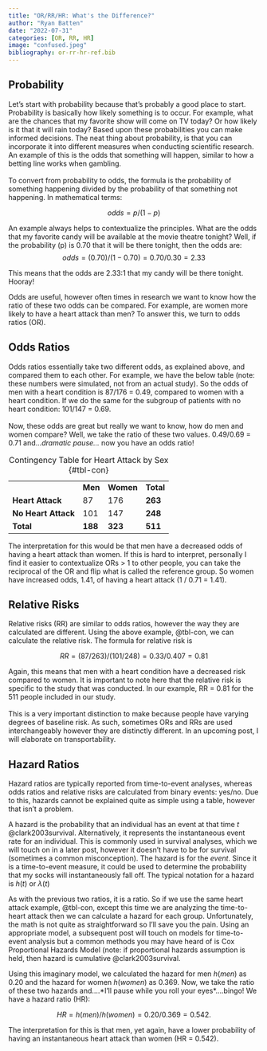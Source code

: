 ```yaml
---
title: "OR/RR/HR: What's the Difference?"
author: "Ryan Batten"
date: "2022-07-31"
categories: [OR, RR, HR]
image: "confused.jpeg"
bibliography: or-rr-hr-ref.bib
---
```


## Probability

Let's start with probability because that's probably a good place to start. Probability is basically how likely something is to occur. For example, what are the chances that my favorite show will come on TV today? Or how likely is it that it will rain today? Based upon these probabilities you can make informed decisions. The neat thing about probability, is that you can incorporate it into different measures when conducting scientific research. An example of this is the odds that something will happen, similar to how a betting line works when gambling.\
\
To convert from probability to odds, the formula is the probability of something happening divided by the probability of that something not happening. In mathematical terms:

$$
odds = p/(1-p)
$$

An example always helps to contextualize the principles. What are the odds that my favorite candy will be available at the movie theatre tonight? Well, if the probability (p) is 0.70 that it will be there tonight, then the odds are:\
$$
odds = (0.70) / (1-0.70) = 0.70/0.30 = 2.33
$$

This means that the odds are 2.33:1 that my candy will be there tonight. Hooray!

Odds are useful, however often times in research we want to know how the ratio of these two odds can be compared. For example, are women more likely to have a heart attack than men? To answer this, we turn to odds ratios (OR).

## Odds Ratios

Odds ratios essentially take two different odds, as explained above, and compared them to each other. For example, we have the below table (note: these numbers were simulated, not from an actual study). So the odds of men with a heart condition is 87/176 = 0.49, compared to women with a heart condition. If we do the same for the subgroup of patients with no heart condition: 101/147 = 0.69.\
\
Now, these odds are great but really we want to know, how do men and women compare? Well, we take the ratio of these two values. 0.49/0.69 = 0.71 and...*dramatic pause...* now you have an odds ratio!

|                     |         |           |           |
|---------------------|---------|-----------|-----------|
|                     | **Men** | **Women** | **Total** |
| **Heart Attack**    | 87      | 176       | **263**   |
| **No Heart Attack** | 101     | 147       | **248**   |
| **Total**           | **188** | **323**   | **511**   |

: Contingency Table for Heart Attack by Sex {#tbl-con}

The interpretation for this would be that men have a decreased odds of having a heart attack than women. If this is hard to interpret, personally I find it easier to contextualize ORs \> 1 to other people, you can take the reciprocal of the OR and flip what is called the reference group. So women have increased odds, 1.41, of having a heart attack (1 / 0.71 = 1.41).

## Relative Risks

Relative risks (RR) are similar to odds ratios, however the way they are calculated are different. Using the above example, @tbl-con, we can calculate the relative risk. The formula for relative risk is

$$
RR = (87/263) / (101/248) = 0.33/0.407 = 0.81
$$

Again, this means that men with a heart condition have a decreased risk compared to women. It is important to note here that the relative risk is specific to the study that was conducted. In our example, RR = 0.81 for the 511 people included in our study.\
\
This is a very important distinction to make because people have varying degrees of baseline risk. As such, sometimes ORs and RRs are used interchangeably however they are distinctly different. In an upcoming post, I will elaborate on transportability.

## Hazard Ratios

Hazard ratios are typically reported from time-to-event analyses, whereas odds ratios and relative risks are calculated from binary events: yes/no. Due to this, hazards cannot be explained quite as simple using a table, however that isn't a problem.

A hazard is the probability that an individual has an event at that time *t* @clark2003survival. Alternatively, it represents the instantaneous event rate for an individual. This is commonly used in survival analyses, which we will touch on in a later post, however it doesn't have to be for survival (sometimes a common misconception). The hazard is for the *event*. Since it is a time-to-event measure, it could be used to determine the probability that my socks will instantaneously fall off. The typical notation for a hazard is $h(t)$ or $\lambda(t)$

As with the previous two ratios, it is a ratio. So if we use the same heart attack example, @tbl-con, except this time we are analyzing the time-to-heart attack then we can calculate a hazard for each group. Unfortunately, the math is not quite as straightforward so I'll save you the pain. Using an appropriate model, a subsequent post will touch on models for time-to-event analysis but a common methods you may have heard of is Cox Proportional Hazards Model (note: if proportional hazards assumption is held, then hazard is cumulative @clark2003survival.

Using this imaginary model, we calculated the hazard for men $h(men)$ as 0.20 and the hazard for women $h(women)$ as 0.369. Now, we take the ratio of these two hazards and....\*I'll pause while you roll your eyes\*....bingo! We have a hazard ratio (HR):

$$
HR = h(men)/h(women) = 0.20/0.369 = 0.542. 
$$

The interpretation for this is that men, yet again, have a lower probability of having an instantaneous heart attack than women (HR = 0.542).

